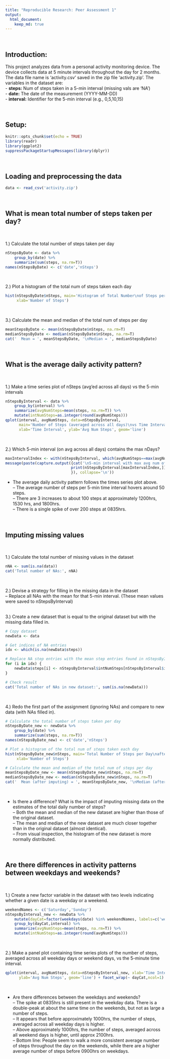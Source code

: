 ```yaml
---
title: "Reproducible Research: Peer Assessment 1"
output: 
  html_document:
    keep_md: true
---
```



<br>
  
## Introduction:
This project analyzes data from a personal activity monitoring device. The device collects data at 5 minute intervals throughout the day for 2 months. The data file name is 'activity.csv' saved in the zip file 'activity.zip'. The variables in the dataset are:  
- **steps:** Num of steps taken in a 5-min interval (missing vals are 'NA')  
- **date:** The date of the measurement (YYYY-MM-DD)  
- **interval:** Identifier for the 5-min interval (e.g., 0,5,10,15)  


<br>
  
## Setup:
```r
knitr::opts_chunk$set(echo = TRUE)
library(readr)
library(ggplot2)
suppressPackageStartupMessages(library(dplyr))
```


<br>
  
## Loading and preprocessing the data
```r
data <- read_csv('activity.zip')
```



<br>
  
## What is mean total number of steps taken per day?
<br>
  
1.) Calculate the total number of steps taken per day  
```r
nStepsByDate <- data %>% 
    group_by(date) %>%
    summarize(sum(steps, na.rm=T))
names(nStepsByDate) <- c('date','nSteps')
```
<br>
  
2.) Plot a histogram of the total num of steps taken each day  
```r
hist(nStepsByDate$nSteps, main='Histogram of Total Number\nof Steps per Day',
     xlab='Number of Steps')
```
<br>
  
3.) Calculate the mean and median of the total num of steps per day  
```r
meanStepsByDate <- mean(nStepsByDate$nSteps, na.rm=T)
medianStepsByDate <- median(nStepsByDate$nSteps, na.rm=T)
cat('  Mean = ', meanStepsByDate, '\nMedian = ', medianStepsByDate)
```



<br>
  
## What is the average daily activity pattern?
<br>
  
1.) Make a time series plot of nSteps (avg'ed across all days) vs the 5-min intervals  
```r
nStepsByInterval <- data %>%
    group_by(interval) %>%
    summarize(avgNumSteps=mean(steps, na.rm=T)) %>%
    mutate(intNumSteps=as.integer(round(avgNumSteps)))
qplot(interval, avgNumSteps, data=nStepsByInterval,
      main='Number of Steps (averaged across all days)\nvs Time Interval', 
      xlab='Time Interval', ylab='Avg Num Steps', geom='line')
```
<br>
  
2.) Which 5-min interval (on avg across all days) contains the max nDays?  
```r
maxIntervalIndex <- with(nStepsByInterval, which(avgNumSteps==max(avgNumSteps)))
message(paste(capture.output({cat('\n5-min interval with max avg num of days:\n') 
                             print(nStepsByInterval[maxIntervalIndex,])
                             }), collapse='\n'))
```
- The average daily activity pattern follows the times series plot above.  
-- The average number of steps per 5-min time interval hovers around 50 steps.  
-- There are 3 increases to about 100 steps at approximately 1200hrs, 1530 hrs, and 1800hrs.  
-- There is a single spike of over 200 steps at 0835hrs.  



<br>
  
## Imputing missing values
<br>
  
1.) Calculate the total number of missing values in the dataset  
```r
nNA <- sum(is.na(data))
cat('Total number of NAs:', nNA)
```
<br>
  
2.) Devise a strategy for filling in the missing data in the dataset  
-- Replace all NAs with the mean for that 5-min interval. 
  (These mean values were saved to nStepsByInterval)  
<br>
  
3.) Create a new dataset that is equal to the original dataset
    but with the missing data filled in.  
```r
# Copy dataset
newData <- data

# Get indices of NA entries
idx <- which(is.na(newData$steps))

# Replace NA step entries with the mean step entries found in nStepsByInterval
for (i in idx) {
    newData$steps[i] <- nStepsByInterval$intNumSteps[nStepsByInterval$interval==newData$interval[i]]
}

# Check result
cat('Total number of NAs in new dataset:', sum(is.na(newData)))
```
<br>
  
4.) Redo the first part of the assignment (ignoring NAs) and compare to 
    new data (with NAs filled in).  
```r
# Calculate the total number of steps taken per day
nStepsByDate_new <- newData %>%
    group_by(date) %>%
    summarize(sum(steps, na.rm=T))
names(nStepsByDate_new) <- c('date','nSteps')

# Plot a histogram of the total num of steps taken each day
hist(nStepsByDate_new$nSteps, main='Total Number of Steps per Day\nafter Imputing Missing Values',
     xlab='Number of Steps')

# Calculate the mean and median of the total num of steps per day
meanStepsByDate_new <- mean(nStepsByDate_new$nSteps, na.rm=T)
medianStepsByDate_new <- median(nStepsByDate_new$nSteps, na.rm=T)
cat('  Mean (after imputing) = ', meanStepsByDate_new, '\nMedian (after imputing) = ', medianStepsByDate_new)
```
<br>
  
- Is there a difference? What is the impact of imputing missing data on the estimates of the total daily number of steps?  
-- Both the mean and median of the new dataset are higher than those of the original dataset.  
-- The mean and median of the new dataset are much closer together than in the original dataset (almost identical).  
-- From visual inspection, the histogram of the new dataset is more normally distributed.  



<br>
  
## Are there differences in activity patterns between weekdays and weekends?
<br>
  
1.)  Create a new factor variable in the dataset with two levels indicating whether a given date is a weekday or a weekend.  
```r
weekendNames <- c('Saturday','Sunday')
nStepsByInterval_new <- newData %>%
    mutate(dayCat=factor(weekdays(date) %in% weekendNames, labels=c('weekday','weekend'))) %>%
    group_by(dayCat,interval) %>%
    summarize(avgNumSteps=mean(steps, na.rm=T)) %>%
    mutate(intNumSteps=as.integer(round(avgNumSteps)))
```
<br>
  
2.) Make a panel plot containing time series plots of the number of steps, averaged across all weekday days or weekend days, vs the 5-minute time interval.  
```r
qplot(interval, avgNumSteps, data=nStepsByInterval_new, xlab='Time Interval', 
      ylab='Avg Num Steps', geom='line') + facet_wrap(~ dayCat,ncol=1)
```
<br>
  
- Are there differences between the weekdays and weekends?  
-- The spike at 0835hrs is still present in the weekday data.  There is a double-peak at about the same time on the weekends, but not as large a number of steps.  
-- It appears that before approximately 1000hrs, the number of steps, averaged across all weekday days is higher.  
-- Above approximately 1000hrs, the number of steps, averaged across all weekend days is higher, until approx 2100hrs.  
-- Bottom line: People seem to walk a more consistent average number of steps throughout the day on the weekends, while there are a higher average number of steps before 0900hrs on weekdays.  

